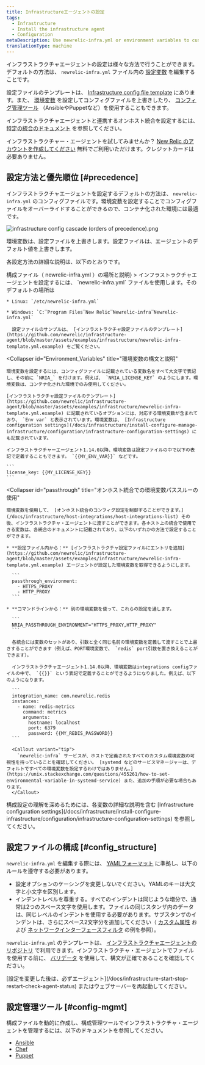 ```yaml
---
title: Infrastructureエージェントの設定
tags:
  - Infrastructure
  - Install the infrastructure agent
  - Configuration
metaDescription: Use newrelic-infra.yml or environment variables to customize New Relic's infrastructure agent settings like license key or custom attributes.
translationType: machine
---
```



インフラストラクチャエージェントの設定は様々な方法で行うことができます。デフォルトの方法は、 `newrelic-infra.yml` ファイル内の [設定変数](/docs/infrastructure/install-configure-infrastructure/configuration/infrastructure-configuration-settings) を編集することです。

設定ファイルのテンプレートは、 [Infrastructure config file template](https://github.com/newrelic/infrastructure-agent/blob/master/assets/examples/infrastructure/newrelic-infra-template.yml.example) にあります。また、 [環境変数](#Environment_Variables) を設定してコンフィグファイルを上書きしたり、 [コンフィグ管理ツール](#config-mgmt) （AnsibleやPuppetなど）を使用することもできます。

インフラストラクチャエージェントと連携するオンホスト統合を設定するには、 [特定の統合のドキュメント](/docs/integrations/host-integrations/get-started/introduction-host-integrations) を参照してください。

インフラストラクチャー・エージェントを試してみませんか？ [New Relic のアカウントを作成してください](https://newrelic.com/signup) 無料でご利用いただけます。クレジットカードは必要ありません。

## 設定方法と優先順位 [#precedence]

インフラストラクチャエージェントを設定するデフォルトの方法は、 `newrelic-infra.yml` のコンフィグファイルです。環境変数を設定することでコンフィグファイルをオーバーライドすることができるので、コンテナ化された環境には最適です。

<img
  title="infrastructure config cascade (orders of precedence).png"
  alt="infrastructure config cascade (orders of precedence).png"
  src={infrastructureConfigCascadeImg28OrdersOfPrecedenceimg29}
/>

<figcaption>
  環境変数は、設定ファイルを上書きします。設定ファイルは、エージェントのデフォルト値を上書きします。
</figcaption>

各設定方法の詳細な説明は、以下のとおりです。

<CollapserGroup>
  <Collapser
    id="config-file"
    title={<>構成ファイル（ <InlineCode>newrelic-infra.yml</InlineCode> ）の場所と説明</>}
  >
    インフラストラクチャエージェントを設定するには、 `newrelic-infra.yml` ファイルを使用します。そのデフォルトの場所は

    * Linux: `/etc/newrelic-infra.yml`

    * Windows: `C:‾Program Files‾New Relic‾Newrelic-infra‾Newrelic-infra.yml`

      設定ファイルのサンプルは、 [インフラストラクチャ設定ファイルのテンプレート](https://github.com/newrelic/infrastructure-agent/blob/master/assets/examples/infrastructure/newrelic-infra-template.yml.example) をご覧ください。
  </Collapser>

  <Collapser
    id="Environment_Variables"
    title="環境変数の構文と説明"
  >
    環境変数を設定するには、コンフィグファイルに記載されている変数名をすべて大文字で表記し、その前に `NRIA_` を付けます。例えば、 `NRIA_LICENSE_KEY` のようにします。環境変数は、コンテナ化された環境でのみ使用してください。

    [インフラストラクチャ設定ファイルのテンプレート](https://github.com/newrelic/infrastructure-agent/blob/master/assets/examples/infrastructure/newrelic-infra-template.yml.example) に記載されているオプションには、対応する環境変数が含まれており、 `Env var` と表示されています。環境変数は、 [Infrastructure configuration settings](/docs/infrastructure/install-configure-manage-infrastructure/configuration/infrastructure-configuration-settings) にも記載されています。

    インフラストラクチャーエージェント1.14.0以降、環境変数は設定ファイルの中で以下の表記で定義することもできます。 `{{MY_ENV_VAR}}` などです。

    ```
    license_key: {{MY_LICENSE_KEY}}
    ```
  </Collapser>

  <Collapser
    id="passthrough"
    title="オンホスト統合での環境変数パススルーの使用"
  >
    環境変数を使用して、 [オンホスト統合のコンフィグ設定を制御することができます。](/docs/infrastructure/host-integrations/host-integrations-list) その後、インフラストラクチャ・エージェントに渡すことができます。各ホスト上の統合で使用できる変数は、各統合のドキュメントに記載されており、以下のいずれかの方法で設定することができます。

    * **設定ファイル内から：** [インフラストラクチャ設定ファイルにエントリを追加](https://github.com/newrelic/infrastructure-agent/blob/master/assets/examples/infrastructure/newrelic-infra-template.yml.example) エージェントが設定した環境変数を取得できるようにします。

      ```
      passthrough_environment:
        - HTTPS_PROXY
        - HTTP_PROXY
      ```

    * **コマンドラインから：** 別の環境変数を使って、これらの設定を通します。

      ```
      NRIA_PASSTHROUGH_ENVIRONMENT="HTTPS_PROXY,HTTP_PROXY"
      ```

      各統合には変数のセットがあり、引数と全く同じ名前の環境変数を定義して渡すことで上書きすることができます（例えば、PORT環境変数で、 `redis` port引数を置き換えることができます）。

      インフラストラクチャエージェント1.14.0以降、環境変数はintegrations configファイルの中で、 `{{}}` という表記で定義することができるようになりました。例えば、以下のようになります。

      ```
      integration_name: com.newrelic.redis
      instances:
        - name: redis-metrics
          command: metrics
          arguments:
            hostname: localhost
            port: 6379
            password: {{MY_REDIS_PASSWORD}}
      ```

      <Callout variant="tip">
        `newrelic-infra` サービスが、ホストで定義されたすべてのカスタム環境変数の可視性を持っていることを確認してください。 [systemd などのサービスマネージャーは、デフォルトですべての環境変数を設定するわけではありません。](https://unix.stackexchange.com/questions/455261/how-to-set-environmental-variable-in-systemd-service) また、追加の手順が必要な場合もあります。
      </Callout>
  </Collapser>
</CollapserGroup>

<Callout variant="important">
  構成設定の理解を深めるためには、各変数の詳細な説明を含む [Infrastructure configuration settings](/docs/infrastructure/install-configure-infrastructure/configuration/infrastructure-configuration-settings) を参照してください。
</Callout>

## 設定ファイルの構成 [#config_structure]

`newrelic-infra.yml` を編集する際には、 [YAMLフォーマット](https://en.wikipedia.org/wiki/YAML) に準拠し、以下のルールを遵守する必要があります。

* 設定オプションのケーシングを変更しないでください。YAMLのキーは大文字と小文字を区別します。
* インデントレベルを尊重する。すべてのインデントは同じような増分で、通常は2つのスペース文字を使用します。ファイルの同じスタンザ内のデータは、同じレベルのインデントを使用する必要があります。サブスタンザのインデントは、さらにスペース2文字分を追加してください（ [カスタム属性](/docs/infrastructure/install-configure-infrastructure/configuration/infrastructure-configuration-settings#custom-attributes) および [ネットワークインターフェースフィルタ](/docs/infrastructure/install-configure-infrastructure/configuration/infrastructure-configuration-settings#network-interface-filters) の例を参照）。

`newrelic-infra.yml` のテンプレートは、 [インフラストラクチャエージェントのリポジトリ](https://github.com/newrelic/infrastructure-agent/blob/master/assets/examples/infrastructure/newrelic-infra-template.yml.example) で利用できます。インフラストラクチャ・エージェントでファイルを使用する前に、 [バリデータ](http://www.yamllint.com/) を使用して、構文が正確であることを確認してください。

<Callout variant="important">
  [設定を変更した後は、必ずエージェント](/docs/infrastructure-start-stop-restart-check-agent-status) またはウェブサーバーを再起動してください。
</Callout>

## 設定管理ツール [#config-mgmt]

構成ファイルを動的に作成し、構成管理ツールでインフラストラクチャ・エージェントを管理するには、以下のドキュメントを参照してください。

* [Ansible](/docs/infrastructure/new-relic-infrastructure/config-management-tools/configure-new-relic-infrastructure-using-ansible)
* [Chef](/docs/infrastructure/new-relic-infrastructure/config-management-tools/configure-new-relic-infrastructure-using-chef)
* [Puppet](/docs/infrastructure/new-relic-infrastructure/config-management-tools/configure-new-relic-infrastructure-puppet)